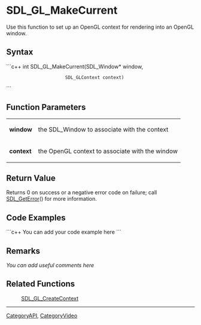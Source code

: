<!-- pragma section-numbers off -->
<!-- pragma disable-camelcase -->

= SDL_GL_MakeCurrent =
Use this function to set up an OpenGL context for rendering into an OpenGL window.


== Syntax ==
```c++
int SDL_GL_MakeCurrent(SDL_Window*   window,
                       SDL_GLContext context)
```

== Function Parameters ==
{|
|'''window'''
|the SDL_Window to associate with the context
|-
|'''context'''
|the OpenGL context to associate with the window
|}

== Return Value ==
Returns 0 on success or a negative error code on failure; call [[SDL_GetError]]() for more information.

== Code Examples ==
```c++
You can add your code example here
```

== Remarks ==
''You can add useful comments here''

== Related Functions ==
:[[SDL_GL_CreateContext]]

----
[[CategoryAPI]], [[CategoryVideo]]
